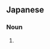 ==Japanese==
{{ja-kanjitab|ぶ|しょう|もの|yomi=ok}}

===Noun===
{{ja-noun|ぶしょうもの}}

# {{alternative form of|無精者|lang=ja}}